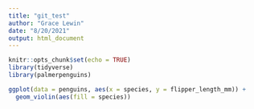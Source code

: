 ```yaml
---
title: "git_test"
author: "Grace Lewin"
date: "8/20/2021"
output: html_document
---
```


```r
knitr::opts_chunk$set(echo = TRUE)
library(tidyverse)
library(palmerpenguins)
```


```r
ggplot(data = penguins, aes(x = species, y = flipper_length_mm)) +
  geom_violin(aes(fill = species))
```

